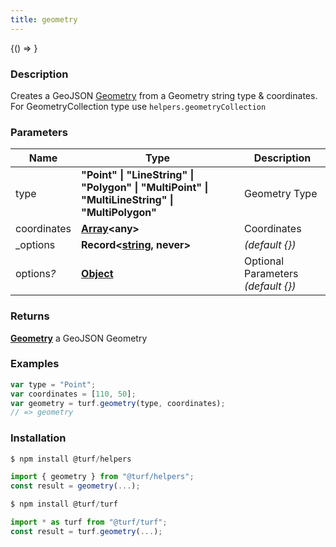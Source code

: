 ```yaml
---
title: geometry
---
```



<!-- Expose turf as global var for experimenting in the browser console -->

<BrowserOnly>{() => <WindowTurfGlobal turf={turf} />}</BrowserOnly>

### Description

Creates a GeoJSON [Geometry](https://tools.ietf.org/html/rfc7946#section-3.1) from a Geometry string type & coordinates.
For GeometryCollection type use `helpers.geometryCollection`

### Parameters

| Name            | Type                                                                                                             | Description                          |
| --------------- | ---------------------------------------------------------------------------------------------------------------- | ------------------------------------ |
| type            | **"Point" \| "LineString" \| "Polygon" \| "MultiPoint" \| "MultiLineString" \| "MultiPolygon"**                  | Geometry Type                        |
| coordinates     | **[Array](https://developer.mozilla.org/docs/Web/JavaScript/Reference/Global_Objects/Array)\<any\>**             | Coordinates                          |
| \_options       | **Record\<[string](https://developer.mozilla.org/docs/Web/JavaScript/Reference/Global_Objects/String), never\>** | _(default \{\})_                     |
| options<i>?</i> | **[Object](https://developer.mozilla.org/docs/Web/JavaScript/Reference/Global_Objects/Object)**                  | Optional Parameters _(default \{\})_ |

### Returns

**[Geometry](https://tools.ietf.org/html/rfc7946#section-3.1)** a GeoJSON Geometry

### Examples

```javascript
var type = "Point";
var coordinates = [110, 50];
var geometry = turf.geometry(type, coordinates);
// => geometry
```

### Installation

```javascript
$ npm install @turf/helpers

import { geometry } from "@turf/helpers";
const result = geometry(...);
```

```javascript
$ npm install @turf/turf

import * as turf from "@turf/turf";
const result = turf.geometry(...);
```
